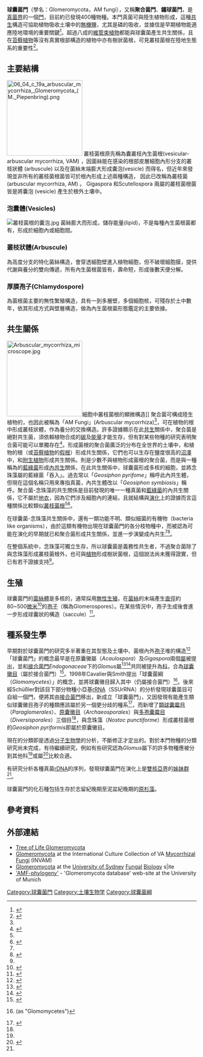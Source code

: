 {{Automatic taxobox
| image = Gigaspora margarita.JPG
| image_caption =Lotus corniculatus var. japonicus（植物）和Gigaspora margarita（球囊菌）形成的菌根
| taxon = Glomeromycota
| taxon_authority = A. Schüßler.2001
| subdivision_ranks = [[亞門|亞門]]及[[綱|綱]]
| subdivision =
*'''球囊菌亞門''' Glomeromycotina <small>Spatafora & Stajich, 2016</small>
** [[球囊菌綱|球囊菌綱]] Glomeromycetes <small>Caval., 1998</small>
** [[原囊黴綱|原囊黴綱]] Archaeosporomycetes <small>Sieverd., G.A. Silva, B.T. Goto & Oehl, 2011</small>
** [[類球囊黴綱|類球囊黴綱]] Paraglomerales <small>Oehl, G.A. Silva, B.T. Goto & Sieverd., 2011</small>
}}
'''球囊菌門'''（學名：Glomeromycota，AM fungi），又稱'''聚合菌門'''、'''鏽球菌門'''，是[[真菌|真菌界]]的一個[[门_(生物)|門]]，目前約已發現400種物種。本門真菌可與陸生植物形成{{link-en|叢枝菌根|arbuscular mycorrhizas}}，這種[[共生|共生]]構造可協助植物吸收土壤中的[[膳食礦物質|無機鹽]]，尤其是磷的吸收，並據信是早期植物能適應陸地環境的重要關鍵<ref name=brundrett2002>{{cite journal|author=Brundrett, M.C.|year= 2002|title= Coevolution of roots and mycorrhizas of land plants|url=https://archive.org/details/sim_new-phytologist_2002-05_154_2/page/275|journal= New Phytologist|volume= 154|pages= 275–304|doi= 10.1046/j.1469-8137.2002.00397.x}}</ref>。超過八成的[[维管植物|維管束植物]]都能與球囊菌產生共生關係，且在[[苔藓植物|苔蘚植物]]等沒有真實根部構造的植物中亦有樹狀菌根，可見叢枝菌根在陸地生態系的重要性<ref name="new">{{cite web|url=http://www.lrz.de/~schuessler/geosiphon/geosiphon.html|title=The Geosiphon pyriformis symbiosis - fungus 'eats' cyanobacterium|publisher=Schuessler Lab|author=A. Schüßler|date=2008|language=en|deadurl=yes|archiveurl=https://web.archive.org/web/20110719060052/http://www.lrz.de/~schuessler/geosiphon/geosiphon.html|archivedate=2011-07-19}}</ref>。
== 主要結構 ==
[[File:06_04_c_19a_arbuscular_mycorrhiza,_Glomeromycota_(M._Piepenbring).png|200px]]
叢枝菌根原先稱為囊叢枝內生菌根(vesicular-arbuscular mycorrhiza, VAM) ，因菌絲能在感染的根部皮層細胞內形分支的叢枝狀體 (arbuscule) 以及在菌絲末端膨大形成囊泡(vesicle) 而得名，但近年來發現並非所有的叢枝菌根菌皆可於根內形成上述兩種構造， 因此已改稱為叢枝菌 (arbuscular mycorrhiza, AM) 。 Gigaspora 和Scutellospora 兩屬的叢枝菌根菌皆是將囊泡 (vesicle) 產生於根外土壤中。

=== 泡囊體(Vesicles) ===
[[File:叢枝菌根的囊泡.jpg|thumb]]
菌絲膨大而形成，儲存能量(lipid)，不是每種內生菌根菌都有，形成於細胞內或細胞間。
=== 叢枝狀體(Arbuscule) ===
為高度分支的特化菌絲構造，會穿透細胞壁進入植物細胞，但不破壞細胞膜，提供代謝與養分的雙向傳遞，所有內生菌根菌皆有，壽命短，形成後數天便分解。
=== 厚膜孢子(Chlamydospore) ===
為菌根菌主要的無性繁殖構造，具有一到多層壁，多個細胞核，可殘存於土中數年，依其形成方式與壁層構造，做為內生菌根菌形態鑑定的主要依據。

== 共生關係 ==
{{main|{{link-en|叢枝菌根|arbuscular mycorrhizas}}}}

[[File:Arbuscular_mycorrhiza_microscope.jpg|200px]]細胞中叢枝菌根的顯微構造]]
聚合菌可構成陸生植物的{{link-en|叢枝菌根|arbuscular mycorrhizas}}，也因此被稱為「AM Fungi」(Arbuscular mycorrhiza)<ref name="new"></ref>，可在植物的根中形成叢枝狀體，作為養分的交換構造。許多證據顯示在此[[共生|共生]]關係中，聚合菌是絕對共生菌，須依賴植物合成的[[碳|碳]]及[[能量|能量]]才能生存，但有對某些物種的研究表明聚合菌可能可以單獨存在<ref>
{{cite journal
| author=Hempel, S., Renker, C. & Buscot, F.
| year=2007
| title=Differences in the species composition of arbuscular mycorrhizal fungi in spore, root and soil communities in a grassland ecosystem
| journal=Environmental Microbiology
| volume=9
| issue=8
| pages=1930–1938
| doi=10.1111/j.1462-2920.2007.01309.x
| pmid=17635540}}
</ref>。形成菌根的聚合菌廣泛的分布在全世界的土壤中，和植物的根（或[[苔藓植物|苔蘚植物]]的[[假根|假根]]）形成共生關係，它們也可以生存在鹽度很高的[[沼泽|沼澤]]中，和[[著生植物|附生植物]]形成共生關係。{{link-en|土管菌|Geosiphon pyriformis}}則是少數不與植物形成菌根的聚合菌，而是與一種稱為{{link-en|点形念珠藻|Nostoc punctiforme}}的[[藍菌|藍綠菌]]形成[[內共生|內共生]]關係，在此共生關係中，球囊菌形成多核的細胞，並將念珠藻屬的藍綠菌「吞入」。過去常以「''Geosiphon pyrifome''」稱呼此內共生體，但現在這個名稱只用來專指真菌，內共生體改以「''Geosiphon symbiosis''」稱呼。聚合菌-念珠藻的共生關係是目前發現的唯一一種真菌和[[藍菌|藍綠菌]]的內共生關係，它不屬於[[地衣|地衣]]，因為它們涉及細胞內的連結，且就結構與[[演化|演化]]上的證據而言這種關係比較類似[[叢枝菌根|叢枝菌根]]<ref name="new"/><ref>{{cite journal|title=叢枝菌根菌分類學:繡球菌門之最新定義|author=吳繼光, 林素禎|journal=''J. Taiwan Agric. Res.''|volume=65|issue=3|page=238–260|year=2016|doi=10.6156/JTAR/2016.06503.02}}</ref>。

在球囊菌-念珠藻共生關係中，還有一類功能不明、類似細菌的有機物（bacteria like organisms），由於這類有機物出現在球囊菌門的各分枝物種中，而被認為可能在演化的早期就已和聚合菌形成共生關係，並進一步演變成內共生<ref name="new"></ref><ref>{{cite journal|title=The obligate endobacteria of arbuscular mycorrhizal fungi are ancient heritable components related to the Mollicutes|url=http://www.nature.com/ismej/journal/v4/n7/full/ismej201021a.html|author=Maria Naumann, Arthur Schüßler and Paola Bonfante|publisher=The ISME Journal 4, 862-871 (July 2010)|doi=10.1038/ismej.2010.21|access-date=2011-06-07|archive-date=2016-08-26|archive-url=https://web.archive.org/web/20160826115706/http://www.nature.com/ismej/journal/v4/n7/full/ismej201021a.html|dead-url=no}}</ref>。

在整個系統中，念珠藻可獨立生存，所以球囊菌是義務性共生者，不過聚合菌除了與念珠藻形成叢枝菌根外，也可與[[植物|植物]]形成樹狀菌根，這個說法尚未獲得證實，但已有若干證據支持<ref name="new"></ref>。

== 生殖 ==
球囊菌門的[[菌絲體|菌絲體]]是多核的，通常採用[[无性生殖|無性生殖]]，在[[菌絲|菌絲]]的末端產生[[直径|直徑]]約80~500[[微米|微米]]<ref name=simon>
{{cite journal
| author=Simon, L., Bousquet, J., Levesque, C., Lalonde, M.
| year= 1993
| title= Origin and diversification of endomycorrhizal fungi and coincidence with vascular land plants
| journal= [[自然_(期刊)|Nature]]
| volume= 363
| issue=6424
| pages= 67–69
| doi= 10.1038/363067a0}}
</ref>的[[孢子|孢子]]（稱為Glomerospores）。在某些情況中，孢子生成後會進一步形成球囊狀的構造（saccule）<ref name=schuessler>{{cite journal | author=Schüßler, A. ''et al.'' | title=A new fungal phlyum, the ''Glomeromycota'': phylogeny and evolution. | journal=Mycol. Res. | volume=105 | issue=12 | pages=1413–1421 | url=http://journals.cambridge.org/action/displayAbstract?fromPage=online&aid=95091 | doi=10.1017/S0953756201005196 | date=December 2001 | access-date=2011-06-10 | archive-date=2011-05-24 | archive-url=https://web.archive.org/web/20110524221324/http://journals.cambridge.org/action/displayAbstract?fromPage=online&aid=95091 | dead-url=no }}</ref>。

== 種系發生學 ==
早期對於球囊菌門的研究多半著重在其型態及土壤中、菌根內外[[孢子|孢子]]堆的構造<ref>
{{cite journal
| author=Tulasne, L.R., & C. Tulasne
| year=1844
| title=Fungi nonnulli hipogaei, novi v. minus cogniti auct | journal=Giornale Botanico Italiano
| volume=2
| pages=55–63}}
</ref>「球囊菌門」的概念最早是在原囊黴屬（''Acaulospora''）及''Gigaspora''兩個[[属_(生物)|屬]]被提出，並和[[接合菌門|接合菌門]]''Endogonaceae''下的''Glomus''屬<ref>{{cite journal
| doi=10.2307/20025921
| author=Thaxter, R.
| year=1922
| title=A revision of the Endogonaceae
| url=http://jstor.org/stable/20025921
| journal=Proc. Am. Acad. Arts Sci.
| volume=57
| issue=12
| pages=291–341
| access-date=2011-06-10
| archive-date=2021-10-27
| archive-url=https://web.archive.org/web/20211027233217/https://www.jstor.org/stable/20025921
| dead-url=no
}}</ref><ref>
{{cite journal
| author=J.W. Gerdemann & J.M. Trappe
| year=1974
| title=The Endogonaceae in the Pacific Northwest
| journal=Mycologia Memoirs
| volume=5
| pages=1–76}}
</ref>共同被提升為[[科_(生物)|科]]，合為[[球囊黴目|球囊黴目]]（屬於接合菌門）<ref>{{cite journal
| author=J.B. Morton & G.L. Benny
| year=1990
| url=http://www.cybertruffle.org.uk/cyberliber/59575/0037/0471.htm
| title=Revised classification of arbuscular mycorrhizal fungi (Zygomycetes): a new order, Glomales, two new suborders, Glomineae and Gigasporineae, and two new families, Acaulosporaceae and Gigasporaceae, with an emendation of Glomaceae
| journal=Mycotaxon
| volume=37
| pages=471–491
| access-date=2011-06-10
| archive-date=2021-08-09
| archive-url=https://web.archive.org/web/20210809062109/http://www.cybertruffle.org.uk/cyberliber/59575/0037/0471.htm
| dead-url=no
}}</ref>。1998年Cavalier與Smith提出「球囊菌綱（''Glomomycetes''）」的概念，並將球囊黴目歸入其中（仍屬接合菌門）<ref>{{cite journal | author=[[Cavalier-Smith,_T.|Cavalier-Smith, T.]] | year = 1998 | title = A revised six-kingdom system of Life | journal = [[Biol._Rev._Camb._Philos._Soc.|Biol. Rev. Camb. Philos. Soc.]] | volume = 73 | pages = 246}} (as "Glomomycetes")</ref>。後來經Schüßler對該目下部分物種小亞基[[核糖體RNA|rRNA]]（SSUrRNA）的分析發現球囊菌目可自組一個門，便將其由[[接合菌門|接合菌門]]移出，新成立「球囊菌門」，又因發現有能產生類似球囊黴目孢子的種類應該屬於另一個更分歧的種系<ref>{{cite journal|author=Redeker, D.|year= 2002|title= Molecular identification and phylogeny of arbuscular mycorrhizal fungi|url=https://archive.org/details/sim_plant-and-soil_2002-07_244_1-2/page/67|journal= Plant and Soil|volume= 244|pages=67–73|doi= 10.1023/A:1020283832275}}</ref>，而新增了[[類球囊霉目|類球囊霉目]]（''Paraglomerales''）、[[原囊黴目|原囊黴目]]（''Archaeosporales''）與[[多孢囊霉目|多孢囊霉目]]（''Diversisporales''）三個目<ref name=schuessler/>，與念珠藻（''Nostoc punctiforme''）形成叢枝菌根的''Geosiphon pyriformis''即屬於原囊黴目。

現在的分類即是透過[[分子生物学|分子生物學]]的分析，不斷修正才定出的。對於本門物種的分類研究尚未完成，有待繼續研究，例如有些研究認為''Glomus''屬下的許多物種應被分到其他科<ref name="simon"></ref>或屬<ref>
{{cite journal
| author = Walker, C.
| year = 1992
| title = Systematics and taxonomy of the arbuscular mycorrhizal fungi (Glomales) - a possible way forward
| journal = Agronomie
| volume = 12
| pages = 887–897
| doi = 10.1051/agro:19921026}}
</ref>比較合適。

有研究分析各種真菌[[核糖體DNA|rDNA]]的序列，發現球囊菌門在演化上是[[雙核亞界|雙核亞界]]的[[姊妹群|姊妹群]]<ref name="schuessler"></ref>。

球囊菌門的化石種包括生存於志留紀晚期至泥盆紀晚期的[[原杉藻|原杉藻]]。

== 參考資料 ==
{{Portal|真菌}}
{{Reflist|2}}

== 外部連結 ==
{{Wikispecies}}

* [http://tolweb.org/Glomeromycota/28715 Tree of Life Glomeromycota] {{Wayback|url=http://tolweb.org/Glomeromycota/28715 |date=20210417220720 }}
* [https://web.archive.org/web/20060331233243/http://invam.caf.wvu.edu/fungi/taxonomy/glomales.htm Glomeromycota] at the International Culture Collection of VA [[Mycorrhiza|Mycorrhizal Fungi]] (INVAM)
* [https://web.archive.org/web/20051210055333/http://bugs.bio.usyd.edu.au/Mycology/Taxonomy/glomeromycota.shtml Glomeromycota] at the [[悉尼大學|University of Sydney]] [[Fungal|Fungal]] [[Biology|Biology]] s|ite
* [http://amf-phylogeny.com 'AMF-phylogeny'] {{Wayback|url=http://amf-phylogeny.com/ |date=20080516232754 }} - 'Glomeromycota database' web-site at the University of Munich

{{真菌分類}}
{{Taxonbar|from=Q753723}}

[[Category:球囊菌門|Category:球囊菌門]]
[[Category:土壤生物学|Category:土壤生物学]]
[[Category:球囊菌綱|Category:球囊菌綱]]